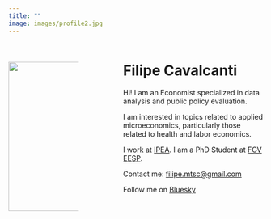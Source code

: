 ---
title: ""
image: images/profile2.jpg
---

::: columns
::: {.column width="30%"}
# 

# 

![](images/profile2.jpg){style="float: left; margin-right: 70px;" fig-align="right" width="295"}
:::

::: {.column width="10%"}
<!-- empty column to create gap -->
:::

::: {.column width="60%"}
# Filipe Cavalcanti

Hi! I am an Economist specialized in data analysis and public policy evaluation.

I am interested in topics related to applied microeconomics, particularly those related to health and labor economics.  

I work at [IPEA](https://www.ipea.gov.br/portal/). I am a PhD Student at [FGV EESP](https://eesp.fgv.br/).

Contact me: [filipe.mtsc\@gmail.com](mailto:filipe.mtsc@gmail.com)

Follow me on [Bluesky](https://bsky.app/profile/flp.bsky.social)
:::
:::

